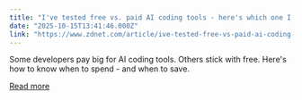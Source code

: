 ```yaml
---
title: "I've tested free vs. paid AI coding tools - here's which one I'd actually use"
date: "2025-10-15T13:41:46.000Z"
link: "https://www.zdnet.com/article/ive-tested-free-vs-paid-ai-coding-tools-heres-which-one-id-actually-use/"
---
```


Some developers pay big for AI coding tools. Others stick with free. Here's how to know when to spend - and when to save.

[Read more](https://www.zdnet.com/article/ive-tested-free-vs-paid-ai-coding-tools-heres-which-one-id-actually-use/)
